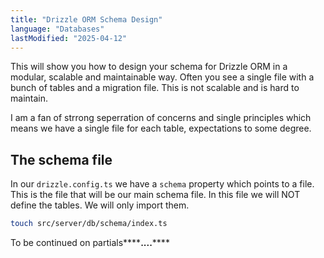 ```yaml
---
title: "Drizzle ORM Schema Design"
language: "Databases"
lastModified: "2025-04-12"
---
```


This will show you how to design your schema for Drizzle ORM in a modular, scalable and maintainable way. Often you see a single file with a bunch of tables and a migration file. This is not scalable and is hard to maintain.

I am a fan of strrong seperration of concerns and single principles which means we have a single file for each table, expectations to some degree.

## The schema file

In our `drizzle.config.ts` we have a `schema` property which points to a file. This is the file that will be our main schema file. In this file we will NOT define the tables. We will only import them.

```bash
touch src/server/db/schema/index.ts
```

To be continued on partials**\*\***....**\*\***
